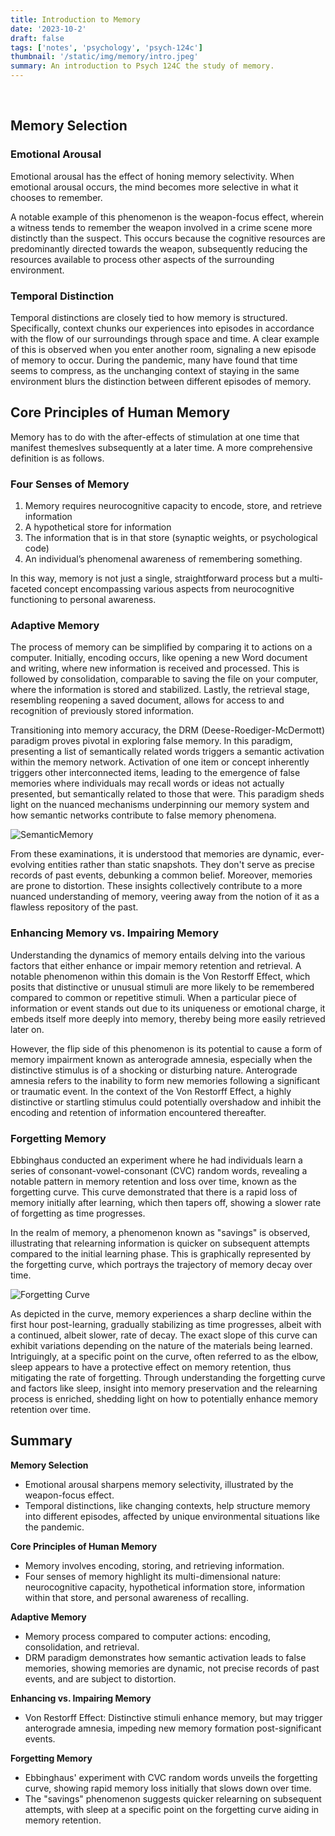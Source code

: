 ```yaml
---
title: Introduction to Memory
date: '2023-10-2'
draft: false
tags: ['notes', 'psychology', 'psych-124c']
thumbnail: '/static/img/memory/intro.jpeg'
summary: An introduction to Psych 124C the study of memory.
---
```


<br />
<TOCInline toc={props.toc} exclude="Table of Contents" asDisclosure toHeading={5} />

## Memory Selection

### Emotional Arousal

Emotional arousal has the effect of honing memory selectivity. When emotional arousal occurs, the mind becomes more selective in what it chooses to remember.

A notable example of this phenomenon is the weapon-focus effect, wherein a witness tends to remember the weapon involved in a crime scene more distinctly than the suspect. This occurs because the cognitive resources are predominantly directed towards the weapon, subsequently reducing the resources available to process other aspects of the surrounding environment.

### Temporal Distinction

Temporal distinctions are closely tied to how memory is structured. Specifically, context chunks our experiences into episodes in accordance with the flow of our surroundings through space and time. A clear example of this is observed when you enter another room, signaling a new episode of memory to occur. During the pandemic, many have found that time seems to compress, as the unchanging context of staying in the same environment blurs the distinction between different episodes of memory.

## Core Principles of Human Memory

Memory has to do with the after-effects of stimulation at one time that manifest themeslves subsequently at a later time. A more comprehensive definition is as follows.

### Four Senses of Memory

1. Memory requires neurocognitive capacity to encode, store, and retrieve information
2. A hypothetical store for information
3. The information that is in that store (synaptic weights, or psychological code)
4. An individual’s phenomenal awareness of remembering something.

In this way, memory is not just a single, straightforward process but a multi-faceted concept encompassing various aspects from neurocognitive functioning to personal awareness.

### Adaptive Memory

The process of memory can be simplified by comparing it to actions on a computer. Initially, encoding occurs, like opening a new Word document and writing, where new information is received and processed. This is followed by consolidation, comparable to saving the file on your computer, where the information is stored and stabilized. Lastly, the retrieval stage, resembling reopening a saved document, allows for access to and recognition of previously stored information.

Transitioning into memory accuracy, the DRM (Deese-Roediger-McDermott) paradigm proves pivotal in exploring false memory. In this paradigm, presenting a list of semantically related words triggers a semantic activation within the memory network. Activation of one item or concept inherently triggers other interconnected items, leading to the emergence of false memories where individuals may recall words or ideas not actually presented, but semantically related to those that were. This paradigm sheds light on the nuanced mechanisms underpinning our memory system and how semantic networks contribute to false memory phenomena.

![SemanticMemory](https://www.simplypsychology.org/wp-content/uploads/semantic-memory.jpg)

From these examinations, it is understood that memories are dynamic, ever-evolving entities rather than static snapshots. They don't serve as precise records of past events, debunking a common belief. Moreover, memories are prone to distortion. These insights collectively contribute to a more nuanced understanding of memory, veering away from the notion of it as a flawless repository of the past.

### Enhancing Memory vs. Impairing Memory

Understanding the dynamics of memory entails delving into the various factors that either enhance or impair memory retention and retrieval. A notable phenomenon within this domain is the Von Restorff Effect, which posits that distinctive or unusual stimuli are more likely to be remembered compared to common or repetitive stimuli. When a particular piece of information or event stands out due to its uniqueness or emotional charge, it embeds itself more deeply into memory, thereby being more easily retrieved later on.

However, the flip side of this phenomenon is its potential to cause a form of memory impairment known as anterograde amnesia, especially when the distinctive stimulus is of a shocking or disturbing nature. Anterograde amnesia refers to the inability to form new memories following a significant or traumatic event. In the context of the Von Restorff Effect, a highly distinctive or startling stimulus could potentially overshadow and inhibit the encoding and retention of information encountered thereafter.

### Forgetting Memory

Ebbinghaus conducted an experiment where he had individuals learn a series of consonant-vowel-consonant (CVC) random words, revealing a notable pattern in memory retention and loss over time, known as the forgetting curve. This curve demonstrated that there is a rapid loss of memory initially after learning, which then tapers off, showing a slower rate of forgetting as time progresses.

In the realm of memory, a phenomenon known as "savings" is observed, illustrating that relearning information is quicker on subsequent attempts compared to the initial learning phase. This is graphically represented by the forgetting curve, which portrays the trajectory of memory decay over time.

![Forgetting Curve](https://simonbaddeley64.files.wordpress.com/2021/06/ebbinghaus-forgetting-curve.jpg)

As depicted in the curve, memory experiences a sharp decline within the first hour post-learning, gradually stabilizing as time progresses, albeit with a continued, albeit slower, rate of decay. The exact slope of this curve can exhibit variations depending on the nature of the materials being learned. Intriguingly, at a specific point on the curve, often referred to as the elbow, sleep appears to have a protective effect on memory retention, thus mitigating the rate of forgetting. Through understanding the forgetting curve and factors like sleep, insight into memory preservation and the relearning process is enriched, shedding light on how to potentially enhance memory retention over time.

## Summary

**Memory Selection**

- Emotional arousal sharpens memory selectivity, illustrated by the weapon-focus effect.
- Temporal distinctions, like changing contexts, help structure memory into different episodes, affected by unique environmental situations like the pandemic.

**Core Principles of Human Memory**

- Memory involves encoding, storing, and retrieving information.
- Four senses of memory highlight its multi-dimensional nature: neurocognitive capacity, hypothetical information store, information within that store, and personal awareness of recalling.

**Adaptive Memory**

- Memory process compared to computer actions: encoding, consolidation, and retrieval.
- DRM paradigm demonstrates how semantic activation leads to false memories, showing memories are dynamic, not precise records of past events, and are subject to distortion.

**Enhancing vs. Impairing Memory**

- Von Restorff Effect: Distinctive stimuli enhance memory, but may trigger anterograde amnesia, impeding new memory formation post-significant events.

**Forgetting Memory**

- Ebbinghaus' experiment with CVC random words unveils the forgetting curve, showing rapid memory loss initially that slows down over time.
- The "savings" phenomenon suggests quicker relearning on subsequent attempts, with sleep at a specific point on the forgetting curve aiding in memory retention.
